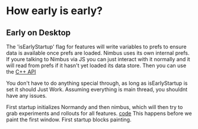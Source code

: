 # How early is early?
## Early on Desktop
The 'isEarlyStartup' flag for features will write variables to prefs to ensure data is available once prefs are loaded.
Nimbus uses its own internal prefs.  If youre talking to Nimbus via JS you can just interact with it normally and it 
will read from prefs if it hasn't yet loaded its data store.  Then you can use the [C++ API](https://searchfox.org/mozilla-central/source/toolkit/components/nimbus/lib/NimbusFeatures.h) 

You don't have to do anything special through, as long as isEarlyStartup is set it should Just Work. 
Assuming everything is main thread, you shouldnt have any issues.

First startup initializes Normandy and then nimbus, which will then try to grab experiments and rollouts for all features.  [code](https://searchfox.org/mozilla-central/rev/fb9a504ca73529fa550efe488db2a012a4bf5169/toolkit/modules/FirstStartup.sys.mjs#50)
This happens before we paint the first window.  First startup blocks painting.
